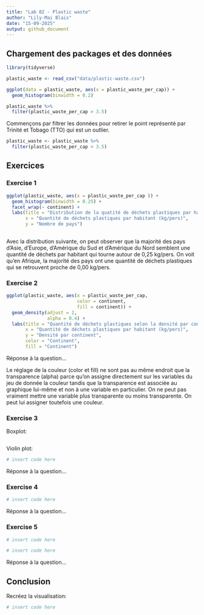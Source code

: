 ```yaml
---
title: "Lab 02 - Plastic waste"
author: "Lily-Mai Blais"
date: "15-09-2025"
output: github_document
---
```


## Chargement des packages et des données

```r
library(tidyverse) 
```

```r
plastic_waste <- read_csv("data/plastic-waste.csv")

ggplot(data = plastic_waste, aes(x = plastic_waste_per_cap)) +
  geom_histogram(binwidth = 0.2)

plastic_waste %>%
  filter(plastic_waste_per_cap > 3.5)
```

Commençons par filtrer les données pour retirer le point représenté par Trinité et Tobago (TTO) qui est un outlier.

```r
plastic_waste <- plastic_waste %>%
  filter(plastic_waste_per_cap < 3.5)
```


## Exercices

### Exercise 1

```r

ggplot(plastic_waste, aes(x = plastic_waste_per_cap )) +
  geom_histogram(binwidth = 0.25) +
  facet_wrap(~ continent) +
  labs(title = "Distribution de la quatité de déchets plastiques par habitant classée par continent",
       x = "Quantité de déchets plastiques par habitant (kg/pers)",
       y = "Nombre de pays") 
  
```
Avec la distribution suivante, on peut observer que la majorité des pays d'Asie, d'Europe, d'Amérique du Sud et d'Amérique du Nord semblent une quantité de déchets par habitant qui tourne autour de 0,25 kg/pers. On voit qu'en Afrique, la majorité des pays ont une quantité de déchets plastiques qui se retrouvent proche de 0,00 kg/pers. 

### Exercise 2

```r

ggplot(plastic_waste, aes(x = plastic_waste_per_cap,
                          color = continent,
                          fill = continent)) + 
  geom_density(adjust = 2,
               alpha = 0.4) + 
  labs(title = "Quantité de déchets plastiques selon la densité par continent",
       x = "Quantité de déchets plastiques par habitant (kg/pers)",
       y = "Densité par continent",
       color = "Continent",
       fill = "Continent")
```

Réponse à la question...

Le réglage de la couleur (color et fill) ne sont pas au même endroit que la transparence (alpha) parce qu'on assigne directement sur les variables du jeu de donnée la couleur tandis que la transparence est associée au graphique lui-même et non à une variable en particulier. On ne peut pas vraiment mettre une variable plus transparente ou moins transparente. On peut lui assigner toutefois une couleur. 


### Exercise 3

Boxplot:

```r

```

Violin plot:

```r
# insert code here
```

Réponse à la question...

### Exercise 4


```r
# insert code here
```

Réponse à la question...

### Exercise 5


```r
# insert code here
```

```r
# insert code here
```

Réponse à la question...

## Conclusion

Recréez la visualisation:

```r
# insert code here
```
